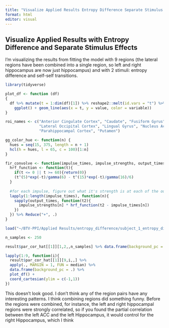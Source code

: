 ```yaml
---
title: "Visualize Applied Results Entropy Difference Separate Stimulus Effects"
format: html
editor: visual
---
```


## Visualize Applied Results with Entropy Difference and Separate Stimulus Effects

I'm visualizing the results from fitting the model with 9 regions (the lateral regions have been combined into a single region, so left and right hippocampus are now just hippocampus) and with 2 stimuli: entropy difference and self-self transitions.

```r
library(tidyverse)
```

```r
plot_df <- function (df) 
{
  df %>% mutate(t = 1:dim(df)[1]) %>% reshape2::melt(id.vars = "t") %>% 
    ggplot() + geom_line(aes(x = t, y = value, color = variable))
}

roi_names <- c("Anterior Cingulate Cortex", "Caudate", "Fusiform Gyrus", "Hippocampus",
               "Lateral Occipital Cortex", "Lingual Gyrus", "Nucleus Accumbens",
               "Parahippocampal Cortex", "Putamen")

gg_color_hue <- function(n) {
  hues = seq(15, 375, length = n + 1)
  hcl(h = hues, l = 65, c = 100)[1:n]
}

fir_convolve <- function(impulse_times, impulse_strengths, output_times){
  hrf_function <- function(t){
    if(t <= 0 || t >= 60){return(0)}
    (t^(5)*exp(-t)/gamma(6) - t^(15)*exp(-t)/gamma(16)/6)
  }
  
  #for each impulse, figure out what it's strength is at each of the output_times
  lapply(1:length(impulse_times), function(n){
    sapply(output_times, function(t2){
      impulse_strengths[n] * hrf_function(t2 - impulse_times[n])
    })
  }) %>% Reduce("+", .)
}
```

```r
load("~/BTV-PPI/Applied Results/entropy_difference/subject_1_entropy_difference_separate_stimulus_effects.RData")

n_samples <- 250

result$par_cor_hat[[1]][1,2,,n_samples] %>% data.frame(background_pc = .) %>% plot_df()

lapply(1:9, function(i){
  result$par_cor_hat[[1]][9,i,,] %>% 
  apply(., MARGIN = 1, FUN = median) %>% 
  data.frame(background_pc = .) %>% 
  plot_df() +
  coord_cartesian(ylim = c(-1,1))
})
```

This doesn't look good. I don't think any of the region pairs have any interesting patterns. I think combining regions did something funny. Before the regions were combined, for instance, the left and right hippocampal regions were strongly correlated, so if you found the partial correlation between the left ACC and the left Hippocampus, it would control for the right Hippocampus, which I think
